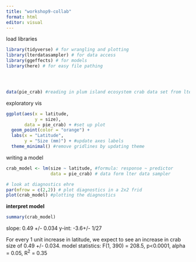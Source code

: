 ```yaml
---
title: "workshop9-collab"
format: html
editor: visual
---
```


load libraries

```r

library(tidyverse) # for wrangling and plotting
library(lterdatasampler) # for data access
library(ggeffects) # for models
library(here) # for easy file pathing





```

```r
data(pie_crab) #reading in plum island ecosystem crab data set from lterdatasampler package
```

exploratory vis

```r
ggplot(aes(x = latitude,
           y = size),
       data = pie_crab) + #set up plot
  geom_point(color = "orange") +
  labs(x = "Latitude",
       y = "Size (mm)") + #update axes labels
  theme_minimal() #remove gridlines by updating theme

```


writing a model
```r
crab_model <- lm(size ~ latitude, #formula: response ~ predictor
                 data = pie_crab) # data form lter data sampler

# look at diagnostics ehre
par(mfrow = c(2,2)) # plot diagnostics in a 2x2 frid
plot(crab_model) #plotting the diagnostics
```

**interpret model**

```r
summary(crab_model)
```
slope: 0.49 +/- 0.034
y-int: -3.6+/- 1/27

For every 1 unit increase in latitude, we expect to see an increase in crab size of 0.49 +/- 0.034. 
model statistics: F(1, 390) = 208.5, p<0.0001, alpha = 0.05, R^2^ = 0.35



